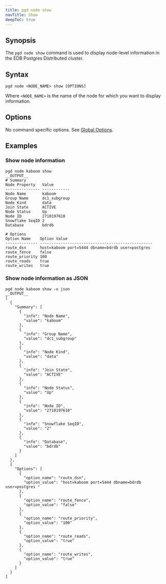 ```yaml
---
title: pgd node show
navTitle: Show
deepToC: true
---
```


## Synopsis

The `pgd node show` command is used to display node-level information in the EDB Postgres Distributed cluster.

## Syntax

```plaintext
pgd node <NODE_NAME> show [OPTIONS]
```

Where `<NODE_NAME>` is the name of the node for which you want to display information.

## Options

No command specific options. See [Global Options](/pgd/latest/cli/command_ref/#global-options).

## Examples

### Show node information

```shell
pgd node kaboom show
__OUTPUT__
# Summary
Node Property   Value       
--------------- ------------
Node Name       kaboom      
Group Name      dc1_subgroup
Node Kind       data        
Join State      ACTIVE      
Node Status     Up          
Node ID         2710197610  
Snowflake SeqID 2           
Database        bdrdb       

# Options
Option Name    Option Value                                     
-------------- -------------------------------------------------
route_dsn      host=kaboom port=5444 dbname=bdrdb user=postgres 
route_fence    false                                            
route_priority 100                                              
route_reads    true                                             
route_writes   true   
```

### Show node information as JSON

```shell
pgd node kaboom show -o json
__OUTPUT__
[
  {
    "Summary": [
      {
        "info": "Node Name",
        "value": "kaboom"
      },
      {
        "info": "Group Name",
        "value": "dc1_subgroup"
      },
      {
        "info": "Node Kind",
        "value": "data"
      },
      {
        "info": "Join State",
        "value": "ACTIVE"
      },
      {
        "info": "Node Status",
        "value": "Up"
      },
      {
        "info": "Node ID",
        "value": "2710197610"
      },
      {
        "info": "Snowflake SeqID",
        "value": "2"
      },
      {
        "info": "Database",
        "value": "bdrdb"
      }
    ]
  },
  {
    "Options": [
      {
        "option_name": "route_dsn",
        "option_value": "host=kaboom port=5444 dbname=bdrdb user=postgres "
      },
      {
        "option_name": "route_fence",
        "option_value": "false"
      },
      {
        "option_name": "route_priority",
        "option_value": "100"
      },
      {
        "option_name": "route_reads",
        "option_value": "true"
      },
      {
        "option_name": "route_writes",
        "option_value": "true"
      }
    ]
  }
]
```
